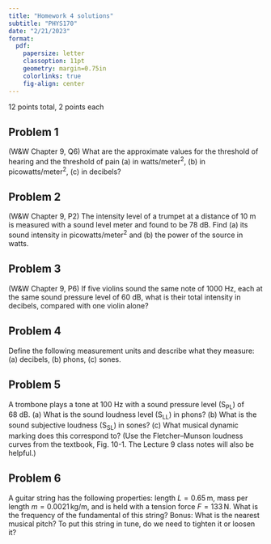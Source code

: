 ```yaml
---
title: "Homework 4 solutions"
subtitle: "PHYS170"
date: "2/21/2023"
format:
  pdf:
    papersize: letter
    classoption: 11pt
    geometry: margin=0.75in
    colorlinks: true
    fig-align: center
---
```


12 points total, 2 points each

## Problem 1
(W&W Chapter 9, Q6) What are the approximate values for the threshold of hearing and the threshold
of pain (a) in watts/meter^2^, (b) in picowatts/meter^2^, (c) in decibels?

## Problem 2
(W&W Chapter 9, P2) The intensity level of a trumpet at a distance of 10\ m is measured with a sound
level meter and found to be 78 dB. Find (a) its sound intensity in picowatts/meter^2^
and (b) the power of the source in watts.

## Problem 3
(W&W Chapter 9, P6)  If five violins sound the same note of 1000\ Hz, each at the same sound pressure
level of 60\ dB, what is their total intensity in decibels, compared with one violin
alone?

## Problem 4
Define the following measurement units and describe what they measure: (a) decibels, (b) phons, (c) sones.

## Problem 5
A trombone plays a tone at 100\ Hz with a sound pressure level (S~PL~) of 68\ dB. (a) What is the sound loudness level (S~LL~) in phons? (b) What is the sound subjective loudness (S~SL~) in sones?  (c) What musical dynamic marking does this correspond to? (Use the Fletcher–Munson loudness curves from the textbook, Fig. 10-1.  The Lecture 9 class notes will also be helpful.)

## Problem 6
A guitar string has the following properties: length $L = 0.65\,\mathrm{m}$, mass per length $m = 0.0021\,\mathrm{kg/m}$, and is held with a tension force $F = 133\,\mathrm{N}$.  What is the frequency of the fundamental of this string?  Bonus: What is the nearest musical pitch? To put this string in tune, do we need to tighten it or loosen it?